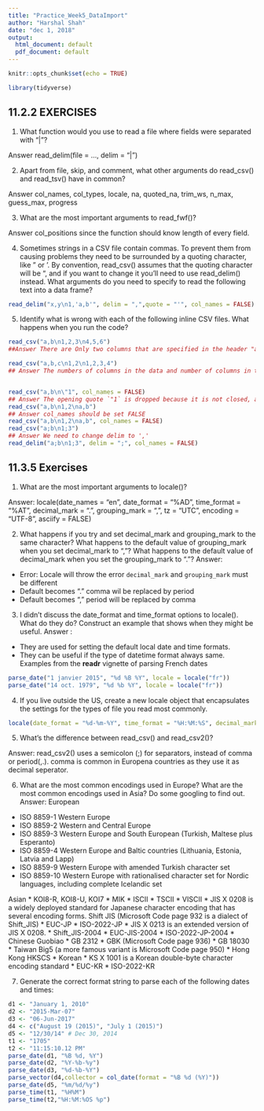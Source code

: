 ```yaml
---
title: "Practice_Week5_DataImport"
author: "Harshal Shah"
date: "dec 1, 2018"
output:
  html_document: default
  pdf_document: default
---
```


```r
knitr::opts_chunk$set(echo = TRUE)
```

```r
library(tidyverse)
```

## 11.2.2 EXERCISES

 1. What function would you use to read a file where fields were separated with "|"?

  Answer  read_delim(file = ..., delim = "|")
    
 2. Apart from file, skip, and comment, what other arguments do read_csv() and read_tsv() have in common?

  Answer  col_names, col_types, locale, na, quoted_na, trim_ws, n_max, guess_max, progress
    
3. What are the most important arguments to read_fwf()?
    
  Answer  col_positions  since the function should know length of every field.
    
4. Sometimes strings in a CSV file contain commas. To prevent them from causing problems they need to be surrounded by a quoting character, like " or '. By convention, read_csv() assumes that the quoting character will be ", and if you want to change it you'll need to use read_delim() instead. What arguments do you need to specify to read the following text into a data frame?

```r
read_delim("x,y\n1,'a,b'", delim = ",",quote = "'", col_names = FALSE)
```
5. Identify what is wrong with each of the following inline CSV files. What happens when you run the code?

```r
read_csv("a,b\n1,2,3\n4,5,6") 
##Answer There are Only two columns that are specified in the header "a" and "b", but there are three  columns, hence the last column is dropped.

read_csv("a,b,c\n1,2\n1,2,3,4")
## Answer The numbers of columns in the data and number of columns in the header are different.


read_csv("a,b\n\"1", col_names = FALSE) 
## Answer The opening quote `"1` is dropped because it is not closed, and `a` is treated as an integer.
read_csv("a,b\n1,2\na,b") 
## Answer col_names should be set FALSE
read_csv("a,b\n1,2\na,b", col_names = FALSE)
read_csv("a;b\n1;3") 
## Answer We need to change delim to ','
read_delim("a;b\n1;3", delim = ";", col_names = FALSE)
```

## 11.3.5 Exercises

1. What are the most important arguments to locale()?

Answer: locale(date_names = "en", date_format = "%AD", time_format = "%AT",
      decimal_mark = ".", grouping_mark = ",", tz = "UTC",
      encoding = "UTF-8", asciify = FALSE)
    
    
 2. What happens if you try and set decimal_mark and grouping_mark to the same character? What happens to the default value of grouping_mark when you set decimal_mark to ","? What happens to the default value of decimal_mark when you set the grouping_mark to "."?
Answer:
* Error: Locale will throw the error `decimal_mark` and `grouping_mark` must be different
* Default becomes "." comma wil be replaced by period
* Default becomes "," period will be replaced by comma
  
 3. I didn't discuss the date_format and time_format options to locale(). What do they do? Construct an example that shows when they might be useful.
Answer :
* They are used for  setting the  default local date and time formats.
* They  can be useful if the type of datetime format always same.
Examples from the **readr** vignette of parsing French dates
```r
parse_date("1 janvier 2015", "%d %B %Y", locale = locale("fr"))
parse_date("14 oct. 1979", "%d %b %Y", locale = locale("fr"))
```

4. If you live outside the US, create a new locale object that encapsulates the settings for the types of file you read most commonly.

```r
locale(date_format = "%d-%m-%Y", time_format = "%H:%M:%S", decimal_mark = ".", grouping_mark = ",",encoding = "utf8")
```
5. What's the difference between read_csv() and read_csv2()?

 Answer: read_csv2() uses a semicolon (;) for separators, instead of comma or period(,.). comma is common in Europena countries as they use it as decimal seperator.

 6. What are the most common encodings used in Europe? What are the most common encodings used in Asia? Do some googling to find out.
Answer:
European 
* ISO 8859-1 Western Europe
* ISO 8859-2 Western and Central Europe
* ISO 8859-3 Western Europe and South European (Turkish, Maltese plus Esperanto)
* ISO 8859-4 Western Europe and Baltic countries (Lithuania, Estonia, Latvia and Lapp)
* ISO 8859-9 Western Europe with amended Turkish character set
* ISO 8859-10 Western Europe with rationalised character set for Nordic languages, including complete Icelandic set

Asian
* KOI8-R, KOI8-U, KOI7
* MIK
* ISCII
* TSCII
* VISCII
* JIS X 0208 is a widely deployed standard for Japanese character encoding that has several encoding forms.
Shift JIS (Microsoft Code page 932 is a dialect of Shift_JIS)
* EUC-JP
* ISO-2022-JP
* JIS X 0213 is an extended version of JIS X 0208.
* Shift_JIS-2004
* EUC-JIS-2004
* ISO-2022-JP-2004
* Chinese Guobiao
* GB 2312
* GBK (Microsoft Code page 936)
* GB 18030
* Taiwan Big5 (a more famous variant is Microsoft Code page 950)
* Hong Kong HKSCS
* Korean
* KS X 1001 is a Korean double-byte character encoding standard
* EUC-KR
* ISO-2022-KR

 7. Generate the correct format string to parse each of the following dates and times:

```r
d1 <- "January 1, 2010"
d2 <- "2015-Mar-07"
d3 <- "06-Jun-2017"
d4 <- c("August 19 (2015)", "July 1 (2015)")
d5 <- "12/30/14" # Dec 30, 2014
t1 <- "1705"
t2 <- "11:15:10.12 PM"
parse_date(d1, "%B %d, %Y")
parse_date(d2, "%Y-%b-%y")
parse_date(d3, "%d-%b-%Y")
parse_vector(d4,collector = col_date(format = "%B %d (%Y)"))
parse_date(d5, "%m/%d/%y")
parse_time(t1, "%H%M")
parse_time(t2,"%H:%M:%OS %p")
```